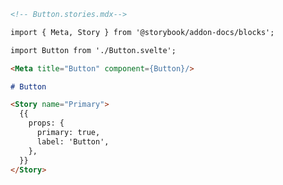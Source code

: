 ```md
<!-- Button.stories.mdx-->

import { Meta, Story } from '@storybook/addon-docs/blocks';

import Button from './Button.svelte';

<Meta title="Button" component={Button}/>

# Button

<Story name="Primary">
  {{
    props: {
      primary: true,
      label: 'Button',
    },
  }}
</Story>
```
